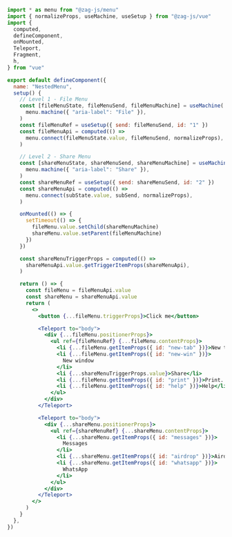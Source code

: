 ```jsx
import * as menu from "@zag-js/menu"
import { normalizeProps, useMachine, useSetup } from "@zag-js/vue"
import {
  computed,
  defineComponent,
  onMounted,
  Teleport,
  Fragment,
  h,
} from "vue"

export default defineComponent({
  name: "NestedMenu",
  setup() {
    // Level 1 - File Menu
    const [fileMenuState, fileMenuSend, fileMenuMachine] = useMachine(
      menu.machine({ "aria-label": "File" }),
    )
    const fileMenuRef = useSetup({ send: fileMenuSend, id: "1" })
    const fileMenuApi = computed(() =>
      menu.connect(fileMenuState.value, fileMenuSend, normalizeProps),
    )

    // Level 2 - Share Menu
    const [shareMenuState, shareMenuSend, shareMenuMachine] = useMachine(
      menu.machine({ "aria-label": "Share" }),
    )
    const shareMenuRef = useSetup({ send: shareMenuSend, id: "2" })
    const shareMenuApi = computed(() =>
      menu.connect(subState.value, subSend, normalizeProps),
    )

    onMounted(() => {
      setTimeout(() => {
        fileMenu.value.setChild(shareMenuMachine)
        shareMenu.value.setParent(fileMenuMachine)
      })
    })

    const shareMenuTriggerProps = computed(() =>
      shareMenuApi.value.getTriggerItemProps(shareMenuApi),
    )

    return () => {
      const fileMenu = fileMenuApi.value
      const shareMenu = shareMenuApi.value
      return (
        <>
          <button {...fileMenu.triggerProps}>Click me</button>

          <Teleport to="body">
            <div {...fileMenu.positionerProps}>
              <ul ref={fileMenuRef} {...fileMenu.contentProps}>
                <li {...fileMenu.getItemProps({ id: "new-tab" })}>New tab</li>
                <li {...fileMenu.getItemProps({ id: "new-win" })}>
                  New window
                </li>
                <li {...shareMenuTriggerProps.value}>Share</li>
                <li {...fileMenu.getItemProps({ id: "print" })}>Print...</li>
                <li {...fileMenu.getItemProps({ id: "help" })}>Help</li>
              </ul>
            </div>
          </Teleport>

          <Teleport to="body">
            <div {...shareMenu.positionerProps}>
              <ul ref={shareMenuRef} {...shareMenu.contentProps}>
                <li {...shareMenu.getItemProps({ id: "messages" })}>
                  Messages
                </li>
                <li {...shareMenu.getItemProps({ id: "airdrop" })}>Airdrop</li>
                <li {...shareMenu.getItemProps({ id: "whatsapp" })}>
                  WhatsApp
                </li>
              </ul>
            </div>
          </Teleport>
        </>
      )
    }
  },
})
```

